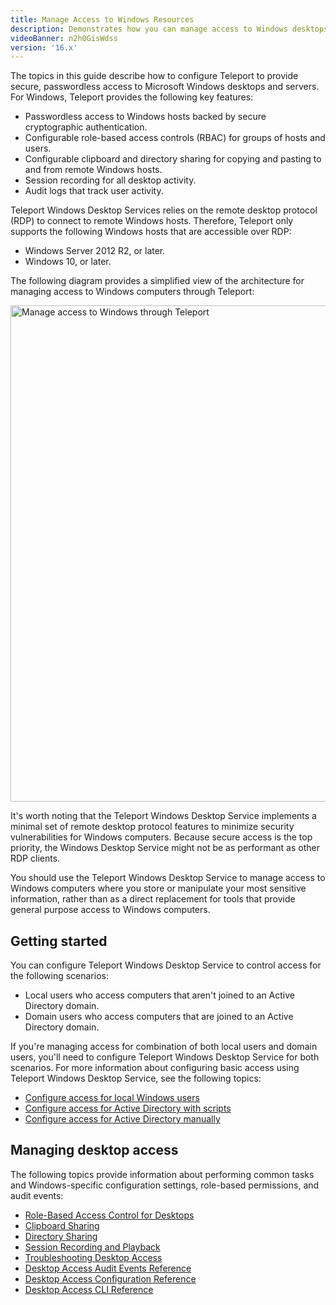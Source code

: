```yaml
---
title: Manage Access to Windows Resources
description: Demonstrates how you can manage access to Windows desktops with Teleport.
videoBanner: n2h0GisWdss
version: '16.x'
---
```


The topics in this guide describe how to configure Teleport to provide secure, passwordless
access to Microsoft Windows desktops and servers. For Windows, Teleport provides the
following key features:

- Passwordless access to Windows hosts backed by secure cryptographic authentication.
- Configurable role-based access controls (RBAC) for groups of hosts and users.
- Configurable clipboard and directory sharing for copying and pasting to and from
  remote Windows hosts.
- Session recording for all desktop activity.
- Audit logs that track user activity.

Teleport Windows Desktop Services relies on the remote desktop protocol (RDP) to connect to
remote Windows hosts. Therefore, Teleport only supports the following Windows hosts that are
accessible over RDP:

- Windows Server 2012 R2, or later.
- Windows 10, or later.

The following diagram provides a simplified view of the architecture for managing
access to Windows computers through Teleport:

<img src="/assets/windows-desktop-service-overview-8b46dedeba.png" alt="Manage access to Windows through Teleport" width="580" height="794" />

It's worth noting that the Teleport Windows Desktop Service implements a minimal set
of remote desktop protocol features to minimize security vulnerabilities for Windows
computers. Because secure access is the top priority, the Windows Desktop Service
might not be as performant as other RDP clients.

You should use the Teleport Windows Desktop Service to manage access
to Windows computers where you store or manipulate your most sensitive information,
rather than as a direct replacement for tools that provide general purpose access
to Windows computers.

## Getting started

You can configure Teleport Windows Desktop Service to control access for the following
scenarios:

- Local users who access computers that aren't joined to an Active Directory domain.
- Domain users who access computers that are joined to an Active Directory domain.

If you're managing access for combination of both local users and domain users, you'll
need to configure Teleport Windows Desktop Service for both scenarios. For more
information about configuring basic access using Teleport Windows Desktop Service, see
the following topics:

- [Configure access for local Windows users](/docs/ver/16.x/desktop-access/getting-started)
- [Configure access for Active Directory with scripts](/docs/ver/16.x/desktop-access/active-directory)
- [Configure access for Active Directory manually](/docs/ver/16.x/desktop-access/active-directory-manual)

## Managing desktop access

The following topics provide information about performing common tasks and
Windows-specific configuration settings, role-based permissions, and audit events:

- [Role-Based Access Control for Desktops](/docs/ver/16.x/desktop-access/rbac)
- [Clipboard Sharing](/docs/ver/16.x/desktop-access/reference/clipboard)
- [Directory Sharing](/docs/ver/16.x/desktop-access/directory-sharing)
- [Session Recording and Playback](/docs/ver/16.x/desktop-access/reference/sessions)
- [Troubleshooting Desktop Access](/docs/ver/16.x/desktop-access/troubleshooting)
- [Desktop Access Audit Events Reference](/docs/ver/16.x/desktop-access/reference/audit)
- [Desktop Access Configuration Reference](/docs/ver/16.x/desktop-access/reference/configuration)
- [Desktop Access CLI Reference](/docs/ver/16.x/desktop-access/reference/cli)
